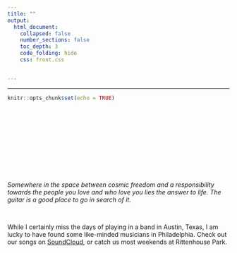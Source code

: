 ```yaml
---
title: ""
output: 
  html_document:
    collapsed: false
    number_sections: false
    toc_depth: 3
    code_folding: hide
    css: front.css


---
```

---

```r
knitr::opts_chunk$set(echo = TRUE)
```

<style type="text/css">
.title {
  display: none;
}

#getting-started img {
  margin-right: 1px;
}

</style>

<div class="row" style="padding-top: 90px;">
<div class="col-sm-6">


</br>

<p>&nbsp;</p>

<p><i >Somewhere in the space between cosmic freedom and a responsibility towards the people you love and who love you lies the answer to life. The guitar is a good place to go in search of it. </i> </p>
<p>&nbsp;</p>


While I certainly miss the days of playing in a band in Austin, Texas, I am lucky to have found some like-minded musicians in Philadelphia. Check out our songs on <a href = "https://soundcloud.com/user-77041470" target = "_blank"> SoundCloud</a>, or catch us most weekends at Rittenhouse Park.

